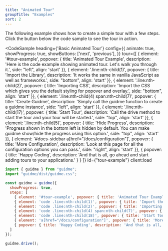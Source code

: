 ```yaml
---
title: "Animated Tour"
groupTitle: "Examples"
sort: 2
---
```



The following example shows how to create a simple tour with a few steps. Click the button below the code sample to see the tour in action.

<CodeSample
  heading={'Basic Animated Tour'}
  config={{
    animate: true,
    showProgress: true,
    showButtons: ['next', 'previous'],
  }}
  tour={[
    { element: '#tour-example', popover: { title: 'Animated Tour Example', description: 'Here is the code example showing animated tour. Let\'s walk you through it.', side: "left", align: 'start' }},
    { element: '.line:nth-child(1)', popover: { title: 'Import the Library', description: 'It works the same in vanilla JavaScript as well as frameworks.', side: "bottom", align: 'start' }},
    { element: '.line:nth-child(2)', popover: { title: 'Importing CSS', description: 'Import the CSS which gives you the default styling for popover and overlay.', side: "bottom", align: 'start' }},
    { element: '.line:nth-child(4) span:nth-child(7)', popover: { title: 'Create Guidme', description: 'Simply call the guidme function to create a guidme instance', side: "left", align: 'start' }},
    { element: '.line:nth-child(17)', popover: { title: 'Start Tour', description: 'Call the drive method to start the tour and your tour will be started.', side: "top", align: 'start' }},
    { element: '.line:nth-child(5)', popover: { title: 'Hide Progress', description: 'Progress shown in the bottom left is hidden by default. You can make guidme show/hide the progress using this option.', side: "top", align: 'start' }},
    { element: '#docs-sidebar a[href="/docs/configuration"]', popover: { title: 'More Configuration', description: 'Look at this page for all the configuration options you can pass.', side: "right", align: 'start' }},
    { popover: { title: 'Happy Coding', description: 'And that is all, go ahead and start adding tours to your applications.' } }
  ]}
  id={"tour-example"}
  client:load
>
  ```js
  import { guidme } from "guidme";
  import "guidme/dist/guidme.css";

  const guidme = guidme({
    showProgress: true,
    steps: [
      { element: '#tour-example', popover: { title: 'Animated Tour Example', description: 'Here is the code example showing animated tour. Let\'s walk you through it.', side: "left", align: 'start' }},
      { element: 'code .line:nth-child(1)', popover: { title: 'Import the Library', description: 'It works the same in vanilla JavaScript as well as frameworks.', side: "bottom", align: 'start' }},
      { element: 'code .line:nth-child(2)', popover: { title: 'Importing CSS', description: 'Import the CSS which gives you the default styling for popover and overlay.', side: "bottom", align: 'start' }},
      { element: 'code .line:nth-child(4) span:nth-child(7)', popover: { title: 'Create Guidme', description: 'Simply call the guidme function to create a guidme instance', side: "left", align: 'start' }},
      { element: 'code .line:nth-child(18)', popover: { title: 'Start Tour', description: 'Call the drive method to start the tour and your tour will be started.', side: "top", align: 'start' }},
      { element: 'a[href="/docs/configuration"]', popover: { title: 'More Configuration', description: 'Look at this page for all the configuration options you can pass.', side: "right", align: 'start' }},
      { popover: { title: 'Happy Coding', description: 'And that is all, go ahead and start adding tours to your applications.' } }
    ]
  });

  guidme.drive();
  ```
</CodeSample>
